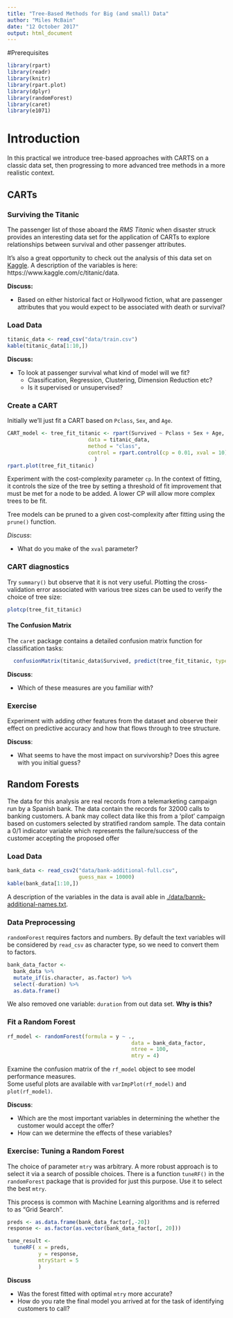 ```yaml
---
title: "Tree-Based Methods for Big (and small) Data"
author: "Miles McBain"
date: "12 October 2017"
output: html_document
---
```


#Prerequisites

```r
library(rpart)
library(readr)
library(knitr)
library(rpart.plot)
library(dplyr)
library(randomForest)
library(caret)
library(e1071)
```


# Introduction
In this practical we introduce tree-based approaches with CARTS on a classic data set, then progressing to more advanced tree methods in a more realistic context.

## CARTs

### Surviving the Titanic
The passenger list of those aboard the *RMS Titanic* when disaster struck provides an interesting data set for the application of CARTs to explore relationships between survival and other passenger attributes. 

It's also a great opportunity to check out the analysis of this data set on [Kaggle](https://www.kaggle.com/c/titanic/details/new-getting-started-with-r). A description of the variables is here: https://www.kaggle.com/c/titanic/data. 

**Discuss:**

* Based on either historical fact or Hollywood fiction, what are passenger attributes that you would expect to be associated with death or survival? 

### Load Data
```r
titanic_data <- read_csv("data/train.csv")
kable(titanic_data[1:10,])
```

**Discuss:**

* To look at passenger survival what kind of model will we fit? 
   - Classification, Regression, Clustering, Dimension Reduction etc?
   - Is it supervised or unsupervised?

### Create a CART
Initially we'll just fit a CART based on `Pclass`, `Sex`, and `Age`.
```r
CART_model <- tree_fit_titanic <- rpart(Survived ~ Pclass + Sex + Age,
                          data = titanic_data,
                          method = "class",
                          control = rpart.control(cp = 0.01, xval = 10)
                            )
rpart.plot(tree_fit_titanic)
```

Experiment with the cost-complexity parameter `cp`. In the context of fitting, it controls the size of the tree by setting a threshold of fit improvement that must be met for a node to be added. A lower CP will allow more complex trees to be fit.

Tree models can be pruned to a given cost-complexity after fitting using the `prune()` function.

*Discuss*:

* What do you make of the `xval` parameter?

### CART diagnostics
Try `summary()` but observe that it is not very useful. Plotting the cross-validation error associated with various tree sizes can be used to verify the choice of tree size:
```r
plotcp(tree_fit_titanic)
```


#### The Confusion Matrix

The `caret` package contains a detailed confusion matrix function for classification tasks:

```r
  confusionMatrix(titanic_data$Survived, predict(tree_fit_titanic, type = "class"))
```

**Discuss**:

* Which of these measures are you familiar with? 


### Exercise
Experiment with adding other features from the dataset and observe their effect on predictive accuracy and how that flows through to tree structure.

**Discuss**:

* What seems to have the most impact on survivorship? Does this agree with you initial guess?


## Random Forests
The data for this analysis are real records from a telemarketing campaign run by a Spanish bank. The data contain the records for 32000 calls to banking customers. A bank may collect data like this from a 'pilot' campaign based on customers selected by stratified random sample. The data contain a 0/1 indicator variable which represents the failure/success of the customer accepting the proposed offer


### Load Data
```r
bank_data <- read_csv2("data/bank-additional-full.csv",
                       guess_max = 10000)
kable(bank_data[1:10,])
```

A description of the variables in the data is avail able in [./data/bannk-additional-names.txt](./data/bannk-additional-names.txt).


### Data Preprocessing
`randomForest` requires factors and numbers. By default the text variables will be considered by `read_csv` as character type, so we need to convert them to factors.

```r
bank_data_factor <- 
  bank_data %>%
  mutate_if(is.character, as.factor) %>%
  select(-duration) %>%
  as.data.frame()
```
We also removed one variable: `duration` from out data set. **Why is this?**

### Fit a Random Forest
```r

rf_model <- randomForest(formula = y ~ ., 
                                        data = bank_data_factor,
                                        ntree = 100,
                                        mtry = 4)
```

Examine the confusion matrix of the `rf_model` object to see model performance measures.  
Some useful plots are available with `varImpPlot(rf_model)` and `plot(rf_model)`.

**Discuss**:

* Which are the most important variables in determining the whether the customer would accept the offer?
* How can we determine the effects of these variables?


### Exercise: Tuning a Random Forest

The choice of parameter `mtry` was arbitrary. A more robust approach is to select it via a search of possible choices. There is a function `tuneRF()` in the `randomForest` package that is provided for just this purpose. Use it to select the best `mtry`.

This process is common with Machine Learning algorithms and is referred to as "Grid Search".

```r
preds <- as.data.frame(bank_data_factor[,-20])
response <- as.factor(as.vector(bank_data_factor[, 20]))

tune_result <- 
  tuneRF( x = preds,
          y = response,
          mtryStart = 5
          )
```















**Discuss**

* Was the forest fitted with optimal `mtry` more accurate? 
* How do you rate the final model you arrived at for the task of identifying customers to call?

